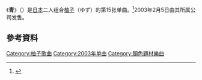 {{Infobox Single
| Name           = 青
| Cover Size     =
| Caption        =
| Artist         = [[柚子_(组合)|柚子]]
| from Album     = [[紫罗兰_(柚子专辑)|紫罗兰]]
| Released       = 2003年2月5日
| Format         =
| Recorded       =
| Genre          = [[J-Pop|J-Pop]]
| Language       =
| Length         = 5分29秒
| Label          =
| Writer         = [[北川悠仁|北川悠仁]]
| Lyricist       =
| Composer       =
| Arranger       =
| Certification  = *金（[[日本唱片協會|日本唱片協會]]）
| Chart position = *周榜第4位（[[Oricon公信榜|Oricon]]）
| Last single    = 直到重逢的那天<br />（2002年）
| This single    = '''青'''<br />（2003年）
| Next single    = 呼吸<br />（2003年）
| Misc           ={{Extra track listing
 | Album         = 紫罗兰
 | Type          = studio
 | prev_track    = 
 | prev_no       = 
 | this_track    = '''青'''
 | track_no      = 
 | next_track    = 
 | next_no       = 
}}{{Extra track listing
 | Album         = Going [2001-2005]
 | Type          = greatest
 | prev_track    = 
 | prev_no       = 
 | this_track    = '''青'''
 | track_no      = 
 | next_track    = 
 | next_no       = 
}}
}}

《'''青'''》（{{jpn|j=青}}）是[[日本|日本]]二人组合[[柚子_(組合)|柚子]]（ゆず）的第15张单曲。<ref>{{Cite web|url =http://www.senha-yuzu.jp/discography/single/index.php|title =ゆず Official Website | ディスコグラフィ | シングル|accessdate =2016-05-25|author =|date =|publisher =|language =ja|deadurl =yes|archiveurl =https://web.archive.org/web/20160602084404/http://www.senha-yuzu.jp/discography/single/index.php|archivedate =2016-06-02}}</ref>2003年2月5日由其所属公司{{link-ja|Senha&Company|セーニャ・アンド・カンパニー}}发售。

== 參考資料 ==
{{reflist}}

{{柚子单曲}}
{{音乐小作品}}

{{DEFAULTSORT:ao}}
[[Category:柚子歌曲|Category:柚子歌曲]]
[[Category:2003年单曲|Category:2003年单曲]]
[[Category:顏色題材樂曲|Category:顏色題材樂曲]]